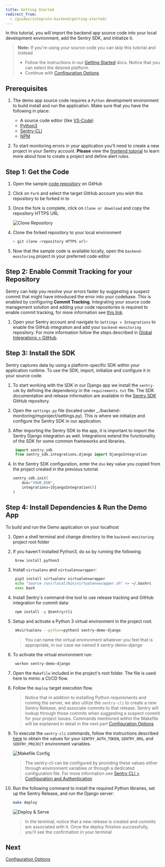 ```yaml
---
title: Getting Started
redirect_from:
  - /guides/integrate-backend/getting-started/
---
```


In this tutorial, you will import the backend app source code into your local development environment, add the Sentry SDK, and initialize it.

> **Note:** If you're using your source code you can skip this tutorial and instead
>
> - Follow the instructions in our [Getting Started](/error-reporting/quickstart/?platform=python) docs. Notice that you can select the desired platform.
> - Continue with [Configuration Options](/guides/integrate-backend/configuration-options/)

## Prerequisites

1. The demo app source code requires a `Python` development environment to build install and run the application. Make sure that you have the following in place:

   - A source code editor (like [VS-Code](https://code.visualstudio.com))
   - [Python3](https://www.python.org/download/releases/3.0/)
   - [Sentry-CLI](/cli/)
   - [NPM](https://www.npmjs.com/)

2. To start monitoring errors in your application you'll need to create a new project in your Sentry account. **Please** view the [frontend tutorial](/guides/integrate-frontend/create-new-project/) to learn more about how to create a project and define alert rules.

## Step 1: Get the Code

1. Open the sample [code repository](https://github.com/sentry-tutorials/backend-monitoring) on GitHub

2. Click on `Fork` and select the target GitHub account you wish this repository to be forked in to

3. Once the fork is complete, click on `Clone or download` and copy the repository HTTPS URL

   ![Clone Repository](fork_n_clone.png)

4. Clone the forked repository to your local environment

   ```bash
   > git clone <repository HTTPS url>
   ```

5. Now that the sample code is available locally, open the `backend-monitoring` project in your preferred code editor

## Step 2: Enable Commit Tracking for your Repository

Sentry can help you resolve your errors faster by suggesting a suspect commit that might have introduced the error into your codebase. This is enabled by configuring **Commit Tracking**. Integrating your source code management solution and adding your code repositories is required to enable commit tracking, for more information see [this link](/workflow/releases/?platform=node#associate-commits-with-a-release).

1. Open your Sentry account and navigate to `Settings > Integrations` to enable the GitHub integration and add your `backend-monitoring` repository. For more information follow the steps described in [Global Integrations > GitHub](/product/integrations/github/).

## Step 3: Install the SDK

Sentry captures data by using a platform-specific SDK within your application runtime. To use the SDK, import, initialize and configure it in your source code.

1. To start working with the SDK in our Django app we install the `sentry-sdk` by defining the dependency in the `requirements.txt` file. The SDK documentation and release information are available in the [Sentry SDK](https://github.com/getsentry/sentry-python) GitHub repository.

2. Open the `settings.py` file (located under \_./backend-monitoring/myproject/settings.py). This is where we initialize and configure the Sentry SDK in our application.

3. After importing the Sentry SDK to the app, it is important to import the Sentry Django integration as well. Integrations extend the functionality of the SDK for some common frameworks and libraries.

   ```python
    import sentry_sdk
    from sentry_sdk.integrations.django import DjangoIntegration
   ```

4. In the Sentry SDK configuration, enter the `dsn` key value you copied from the project created in the previous tutorial.

   ```python
   sentry_sdk.init(
       dsn="YOUR_DSN",
       integrations=[DjangoIntegration()]
   )
   ```

## Step 4: Install Dependencies & Run the Demo App

To build and run the Demo application on your localhost

1. Open a shell terminal and change directory to the `backend-monitoring` project root folder

2. If you haven't installed Python3, do so by running the following:

   ```bash
    brew install python3
   ```

3. Install `virtualenv` and `virtualenvwrapper`:

   ```bash
    pip3 install virtualenv virtualenvwrapper
    echo "source /usr/local/bin/virtualenvwrapper.sh" >> ~/.bashrc
    exec bash
   ```

4. Install Sentry's command-line tool to use release tracking and GitHub integration for commit data:

   ```bash
    npm install -g @sentry/cli
   ```

5. Setup and activate a Python 3 virtual environment in the project root.

   ```bash
    mkvirtualenv --python=python3 sentry-demo-django
   ```

   > You can name the virtual environment whatever you feel that is appropriate, in our case we named it sentry-demo-django

6. To activate the virtual environment run:

   ```bash
    workon sentry-demo-django
   ```

7. Open the `Makefile` included in the project's root folder. The file is used here to mimic a CI/CD flow.

8. Follow the `deploy` target execution flow.

   > Notice that in addition to installing Python requirements and running the server, we also utilize the `sentry-cli` to create a new Sentry Release, and associate commits to that release. Sentry will lookup through those commits when suggesting a suspect commit for your project issues.
   > Commands mentioned within the Makefile will be explained in detail in the next part [Configuration Options](/guides/integrate-backend/configuration-options/)

9. To execute the `sentry-cli` commands, follow the instructions described [here](/guides/integrate-frontend/upload-source-maps/#step-1-prepare-the-build-environment) to obtain the values for your `SENTRY_AUTH_TOKEN`, `SENTRY_ORG`, and `SENTRY_PROJECT` environment variables.

   ![Makefile Config](makefile_config.png)

   > The sentry-cli can be configured by providing these values either through environment variables or through a dedicated configuration file. For more information see [Sentry CLI > Configuration and Authentication](/cli/configuration/)

10. Run the following command to install the required Python libraries, set up the Sentry Release, and run the Django server:

    ```bash
    make deploy
    ```

    ![Deploy & Serve](run_django_server.png)

    > In the terminal, notice that a new release is created and commits are associated with it. Once the deploy finishes successfully, you'll see the confirmation in your terminal

## Next

[Configuration Options](/guides/integrate-backend/configuration-options/)
